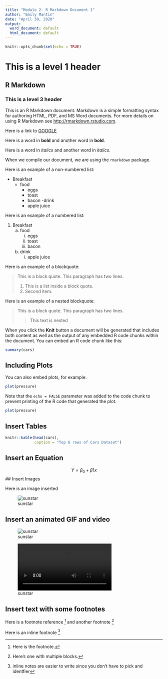 ```yaml
---
title: "Module 2- R Markdown Document 1"
author: "Emily Mantin"
date: "April 30, 2020"
output:
  word_document: default
  html_document: default
---
```


```r
knitr::opts_chunk$set(echo = TRUE)
```
# This is a level 1 header

## R Markdown

### This is a level 3 header

This is an R Markdown document. Markdown is a simple formatting syntax for authoring HTML, PDF, and MS Word documents. For more details on using R Markdown see <http://rmarkdown.rstudio.com>.

Here is a link to [GOOGLE](http://google.com)

Here is a word in **bold** and another word in __bold__.

Here is a word in *italics* and another word in _italics_.

When we compile our document, we are using the `rmarkdown` package.

Here is an example of a non-numbered list:

* Breakfast
    - food
        + eggs
        + toast
        + bacon
    -drink
        + apple juice
        
Here is an example of a numbered list:

1. Breakfast
    a. food
        i. eggs
        ii. toast
        iii. bacon
    b. drink
        i. apple juice
        
Here is an example of a blockquote:

> This is a block quote. This
> paragraph has two lines.
>
> 1. This is a list inside a block quote.
> 2. Second item.

Here is an example of a nested blockquote:

> This is a block quote. This
> paragraph has two lines.
>
> > This text is nested

When you click the **Knit** button a document will be generated that includes both content as well as the output of any embedded R code chunks within the document. You can embed an R code chunk like this:

```r
summary(cars)
```

## Including Plots

You can also embed plots, for example:

```r
plot(pressure)
```

Note that the `echo = FALSE` parameter was added to the code chunk to prevent printing of the R code that generated the plot.

```r
plot(pressure)
```




## Insert Tables

```r
knitr::kable(head(cars),
             caption = "Top 6 rows of Cars Dataset")
```


## Insert an Equation


$$ Y = \beta_0 + \beta1x  $$
## Insert Images

Here is an image inserted

![sunstar](sunstar.png)


## Insert an animated GIF and video

![sunstar](sunstar/sunstar.gif)


![sunstar](sunstar/sunstar.mp4)



## Insert text with some footnotes

Here is a footnote reference  [^1] and another footnote [^longnote]

Here is an inline footnote ^[inline notes are easier to write since you don't have to pick and identfier]

[^1]: Here is the footnote.
[^longnote]: Here's one with multiple blocks.